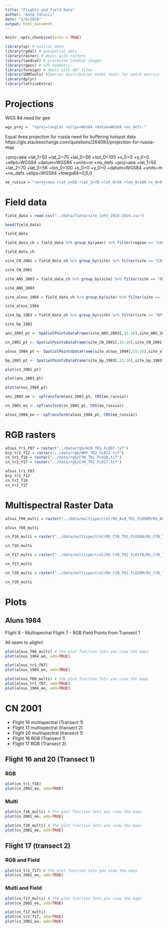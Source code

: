 ```yaml
---
title: "Flights and field data"
author: "Anna Talucci"
date: "2/6/2020"
output: html_document
---
```


```r
knitr::opts_chunk$set(echo = TRUE)
```


```r
library(sp) # spatial data
library(rgdal) # geospatial data
library(raster) # deals with rasters
library(landsat) # processes landsat images
library(rgeos) # GIS Geometry
library(foreign) # deals with dbf files
library(SDMTools) #Species distribution model tools for patch metrics
library(dplyr)
library(latticeExtra)
```

# Projections

WGS 84 need for gee
```r
wgs_proj =  "+proj=longlat +ellps=WGS84 +datum=WGS84 +no_defs "

```

Equal Area projection for russia need for buffering hotspot data
https://gis.stackexchange.com/questions/264093/projection-for-russia-map

+proj=aea +lat_1=50 +lat_2=70 +lat_0=56 +lon_0=100 +x_0=0 +y_0=0 +ellps=WGS84 +datum=WGS84 +units=m +no_defs 
+proj=aea +lat_1=50 +lat_2=70 +lat_0=56 +lon_0=100 +x_0=0 +y_0=0 +datum=WGS84 +units=m +no_defs +ellps=WGS84 +towgs84=0,0,0 

```r
ee_russia = "+proj=aea +lat_1=50 +lat_2=70 +lat_0=56 +lon_0=100 +x_0=0 +y_0=0 +datum=WGS84 +units=m +no_defs +ellps=WGS84 +towgs84=0,0,0 "
```


# Field data

```r
field_data = read.csv("../data/field/site_info_2018-2019.csv")
```


```r
head(field_data)
```

```r
field_data
```

```r
field_data_ch = field_data %>% group_by(year) %>% filter(region == "Cherskiy")

```


```r
field_data_ch
```

```r
site_CN_2001 = field_data_ch %>% group_by(site) %>% filter(site == "CN")

site_CN_2001
```

```r
site_ANS_2003 = field_data_ch %>% group_by(site) %>% filter(site == "ANS")

site_ANS_2003
```

```r
site_alnus_1984 = field_data_ch %>% group_by(site) %>% filter(site == "Alnus")

site_alnus_1984
```


```r
site_bp_1983 = field_data_ch %>% group_by(site) %>% filter(site == "BP")

site_bp_1983
```


```r
ans_2003_pt <- SpatialPointsDataFrame(site_ANS_2003[,15:16],site_ANS_2003, proj4string = CRS(wgs_proj))
```

```r
cn_2001_pt <- SpatialPointsDataFrame(site_CN_2001[,15:16],site_CN_2001, proj4string = CRS(wgs_proj))
```

```r
alnus_1984_pt <- SpatialPointsDataFrame(site_alnus_1984[,15:16],site_alnus_1984, proj4string = CRS(wgs_proj))
```

```r
bp_1983_pt <- SpatialPointsDataFrame(site_bp_1983[,15:16],site_bp_1983, proj4string = CRS(wgs_proj))
```

```r
plot(cn_2001_pt)
```
```r
plot(ans_2003_pt)
```

```r
plot(alnus_1984_pt)
```

```r
ans_2003_ee <- spTransform(ans_2003_pt, CRS(ee_russia))
```

```r
cn_2001_ee <- spTransform(cn_2001_pt, CRS(ee_russia))
```

```r
alnus_1984_ee <- spTransform(alnus_1984_pt, CRS(ee_russia))
```

# RGB rasters

```r
alnus_tr1_f07 = raster("../data/rgb/ALN_TR1_FL007.tif")
brp_tr2_f12 = raster("../data/rgb/BRP_TR2_FL012.tif")
cn_tr1_f16 = raster("../data/rgb/CYN_TR1_FL016.tif")
cn_tr2_f17 = raster("../data/rgb/CYN_TR2_FL017.tif")

```


```r
alnus_tr1_f07
brp_tr2_f12
cn_tr1_f16
cn_tr2_f17
```

# Multispectral Raster Data
```r
alnus_f08_multi = raster("../data/multispectral/RU_ALN_TR1_FL008M/RU_ALN_TR1_FL008M_transparent_mosaic_green.tif")
```

```r
alnus_f08_multi
```

```r
cn_f16_multi = raster("../data/multispectral/RU_CYN_TR1_FL016B/RU_CYN_TR1_FL016B_transparent_mosaic_green.tif")
```

```r
cn_f16_multi
```

```r
cn_f17_multi = raster("../data/multispectral/RU_CYN_TR2_FL017B/RU_CYN_TR2_FL017B_transparent_mosaic_green.tif")
```

```r
cn_f17_multi
```

```r
cn_f20_multi = raster("../data/multispectral/RU_CYN_TR1_FL020M/RU_CYN_TR1_FL020M_transparent_mosaic_green.tif")
```

```r
cn_f20_multi
```

# Plots

## Aluns 1984 
Flight 8 - Multispectral
Flight 7 - RGB
FIeld Points from Transect 1

All seem to alighn!

```r
plot(alnus_f08_multi) # the plot function lets you view the maps
plot(alnus_1984_ee, add=TRUE)
```

```r

plot(alnus_tr1_f07)
plot(alnus_1984_ee, add=TRUE)
```

```r
plot(alnus_f08_multi) # the plot function lets you view the maps
plot(alnus_tr1_f07, add=TRUE)
plot(alnus_1984_ee, add=TRUE)
```


# CN 2001

* Flight 16 multispectral (Transect 1)
* Flight 17 multispectral (transect 2)
* Flight 20 multispectral (transect 1)
* Flight 16 RGB (Transect 1)
* Flight 17 RGB (Transect 2)

## Flight 16 and 20 (Transect 1)

### RGB
```r
plot(cn_tr1_f16)
plot(cn_2001_ee, add=TRUE)
```

### Multi
```r
plot(cn_f16_multi) # the plot function lets you view the maps
plot(cn_2001_ee, add=TRUE)
```

```r
plot(cn_f20_multi) # the plot function lets you view the maps
plot(cn_2001_ee, add=TRUE)
```

## Flight 17 (transect 2)

### RGB and Field
```r
plot(cn_tr2_f17) # the plot function lets you view the maps
plot(cn_2001_ee, add=TRUE)
```

### Multi and Field
```r
plot(cn_f17_multi) # the plot function lets you view the maps
plot(cn_2001_ee, add=TRUE)
```

```r
plot(cn_f17_multi)
plot(cn_tr2_f17, add=TRUE)
plot(cn_2001_ee, add=TRUE)
```







